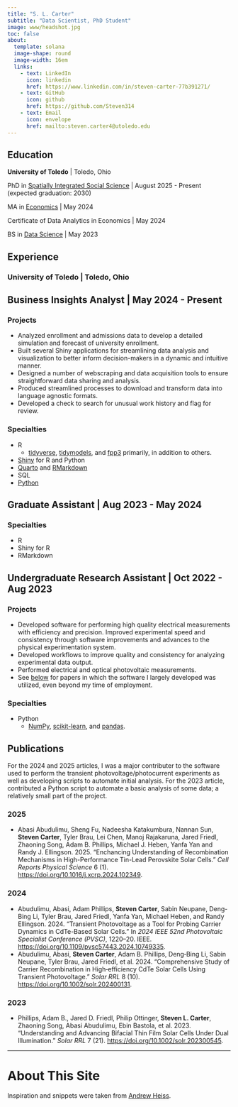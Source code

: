 ```yaml
---
title: "S. L. Carter"
subtitle: "Data Scientist, PhD Student"
image: www/headshot.jpg
toc: false
about:
  template: solana
  image-shape: round
  image-width: 16em
  links:
    - text: LinkedIn
      icon: linkedin
      href: https://www.linkedin.com/in/steven-carter-77b391271/
    - text: GitHub
      icon: github
      href: https://github.com/Steven314
    - text: Email
      icon: envelope
      href: mailto:steven.carter4@utoledo.edu
---
```


## Education

**University of Toledo** | Toledo, Ohio

PhD in [Spatially Integrated Social Science](https://www.utoledo.edu/Programs/grad/Spatially-Integrated-Social-Sciences/) | August 2025 - Present (expected graduation: 2030)

MA in [Economics](https://www.utoledo.edu/Programs/grad/Economics/) | May 2024

Certificate of Data Analytics in Economics | May 2024

BS in [Data Science](https://www.utoledo.edu/Programs/undergrad/Data-Science/) | May 2023

## Experience

### University of Toledo | Toledo, Ohio

::: {.callout-note icon=false collapse=false}

## Business Insights Analyst | May 2024 - Present

### Projects

- Analyzed enrollment and admissions data to develop a detailed simulation and forecast of university enrollment.
- Built several Shiny applications for streamlining data analysis and visualization to better inform decision-makers in a dynamic and intuitive manner.
- Designed a number of webscraping and data acquisition tools to ensure straightforward data sharing and analysis.
- Produced streamlined processes to download and transform data into language agnostic formats.
- Developed a check to search for unusual work history and flag for review.

### Specialties

- R
  - [tidyverse](https://www.tidyverse.org/), [tidymodels](https://www.tidymodels.org/), and [fpp3](https://pkg.robjhyndman.com/fpp3/) primarily, in addition to others.
- [Shiny](https://shiny.posit.co/) for R and Python
- [Quarto](https://quarto.org/) and [RMarkdown](https://rmarkdown.rstudio.com/)
- SQL
- [Python](https://www.python.org)

:::

::: {.callout-note icon=false collapse=false}

## Graduate Assistant | Aug 2023 - May 2024

### Specialties

- R
- Shiny for R
- RMarkdown

:::

::: {.callout-note icon=false collapse=false}

## Undergraduate Research Assistant | Oct 2022 - Aug 2023

### Projects

- Developed software for performing high quality electrical measurements with efficiency and precision. Improved experimental speed and consistency through software improvements and advances to the physical experimentation system.
- Developed workflows to improve quality and consistency for analyzing experimental data output.
- Performed electrical and optical photovoltaic measurements.
- See [below](#sec-publications) for papers in which the software I largely developed was utilized, even beyond my time of employment.

### Specialties

- Python
  - [NumPy](https://numpy.org/), [scikit-learn](https://scikit-learn.org/stable/index.html), and [pandas](https://pandas.pydata.org/).

:::

## Publications {#sec-publications}

For the 2024 and 2025 articles, I was a major contributer to the software used to perform the transient photovoltage/photocurrent experiments as well as developing scripts to automate initial analysis.
For the 2023 article, contributed a Python script to automate a basic analysis of some data; a relatively small part of the project.

### 2025

- Abasi Abudulimu, Sheng Fu, Nadeesha Katakumbura, Nannan Sun, **Steven Carter**, Tyler Brau, Lei Chen, Manoj Rajakaruna, Jared Friedl, Zhaoning Song, Adam B. Phillips, Michael J. Heben, Yanfa Yan and Randy J. Ellingson. 2025. "Enchancing Understanding of Recombination Mechanisms in High-Performance Tin-Lead Perovskite Solar Cells." *Cell Reports Physical Science* 6 (1). <https://doi.org/10.1016/j.xcrp.2024.102349>.

### 2024

- Abudulimu, Abasi, Adam Phillips, **Steven Carter**, Sabin Neupane, Deng-Bing Li, Tyler Brau, Jared Friedl, Yanfa Yan, Michael Heben, and Randy Ellingson. 2024. “Transient Photovoltage as a Tool for Probing Carrier Dynamics in CdTe-Based Solar Cells.” In *2024 IEEE 52nd Photovoltaic Specialist Conference (PVSC)*, 1220–20. IEEE. <https://doi.org/10.1109/pvsc57443.2024.10749335>.
- Abudulimu, Abasi, **Steven Carter**, Adam B. Phillips, Deng‐Bing Li, Sabin Neupane, Tyler Brau, Jared Friedl, et al. 2024. “Comprehensive Study of Carrier Recombination in High‐efficiency CdTe Solar Cells Using Transient Photovoltage.” *Solar RRL* 8 (10). <https://doi.org/10.1002/solr.202400131>.

### 2023

- Phillips, Adam B., Jared D. Friedl, Philip Ottinger, **Steven L. Carter**, Zhaoning Song, Abasi Abudulimu, Ebin Bastola, et al. 2023. “Understanding and Advancing Bifacial Thin Film Solar Cells Under Dual Illumination.” *Solar RRL* 7 (21). <https://doi.org/10.1002/solr.202300545>.

---

# About This Site

Inspiration and snippets were taken from [Andrew Heiss](https://www.andrewheiss.com/).
